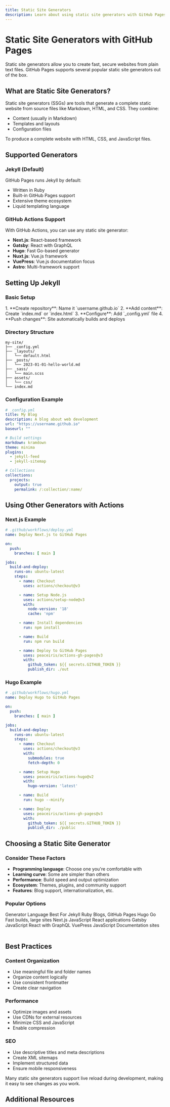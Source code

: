 ```yaml
---
title: Static Site Generators
description: Learn about using static site generators with GitHub Pages
---
```


# Static Site Generators with GitHub Pages

Static site generators allow you to create fast, secure websites from plain text files. GitHub Pages supports several popular static site generators out of the box.

## What are Static Site Generators?

Static site generators (SSGs) are tools that generate a complete static website from source files like Markdown, HTML, and CSS. They combine:
- Content (usually in Markdown)
- Templates and layouts
- Configuration files

To produce a complete website with HTML, CSS, and JavaScript files.

## Supported Generators

### Jekyll (Default)
GitHub Pages runs Jekyll by default:
- Written in Ruby
- Built-in GitHub Pages support
- Extensive theme ecosystem
- Liquid templating language

### GitHub Actions Support
With GitHub Actions, you can use any static site generator:
- **Next.js**: React-based framework
- **Gatsby**: React with GraphQL
- **Hugo**: Fast Go-based generator
- **Nuxt.js**: Vue.js framework
- **VuePress**: Vue.js documentation focus
- **Astro**: Multi-framework support

## Setting Up Jekyll

### Basic Setup
<Steps>
1. **Create repository**: Name it `username.github.io`
2. **Add content**: Create `index.md` or `index.html`
3. **Configure**: Add `_config.yml` file
4. **Push changes**: Site automatically builds and deploys
</Steps>

### Directory Structure
```
my-site/
├── _config.yml
├── _layouts/
│   └── default.html
├── _posts/
│   └── 2023-01-01-hello-world.md
├── _sass/
│   └── main.scss
├── assets/
│   └── css/
└── index.md
```

### Configuration Example
```yaml
# _config.yml
title: My Blog
description: A blog about web development
url: "https://username.github.io"
baseurl: ""

# Build settings
markdown: kramdown
theme: minima
plugins:
  - jekyll-feed
  - jekyll-sitemap

# Collections
collections:
  projects:
    output: true
    permalink: /:collection/:name/
```

## Using Other Generators with Actions

### Next.js Example
```yaml
# .github/workflows/deploy.yml
name: Deploy Next.js to GitHub Pages

on:
  push:
    branches: [ main ]

jobs:
  build-and-deploy:
    runs-on: ubuntu-latest
    steps:
      - name: Checkout
        uses: actions/checkout@v3

      - name: Setup Node.js
        uses: actions/setup-node@v3
        with:
          node-version: '18'
          cache: 'npm'

      - name: Install dependencies
        run: npm install

      - name: Build
        run: npm run build

      - name: Deploy to GitHub Pages
        uses: peaceiris/actions-gh-pages@v3
        with:
          github_token: ${{ secrets.GITHUB_TOKEN }}
          publish_dir: ./out
```

### Hugo Example
```yaml
# .github/workflows/hugo.yml
name: Deploy Hugo to GitHub Pages

on:
  push:
    branches: [ main ]

jobs:
  build-and-deploy:
    runs-on: ubuntu-latest
    steps:
      - name: Checkout
        uses: actions/checkout@v3
        with:
          submodules: true
          fetch-depth: 0

      - name: Setup Hugo
        uses: peaceiris/actions-hugo@v2
        with:
          hugo-version: 'latest'

      - name: Build
        run: hugo --minify

      - name: Deploy
        uses: peaceiris/actions-gh-pages@v3
        with:
          github_token: ${{ secrets.GITHUB_TOKEN }}
          publish_dir: ./public
```

## Choosing a Static Site Generator

### Consider These Factors
- **Programming language**: Choose one you're comfortable with
- **Learning curve**: Some are simpler than others
- **Performance**: Build speed and output optimization
- **Ecosystem**: Themes, plugins, and community support
- **Features**: Blog support, internationalization, etc.

### Popular Options
<Table>
  <TableHeader>
    <TableRow>
      <TableHead>Generator</TableHead>
      <TableHead>Language</TableHead>
      <TableHead>Best For</TableHead>
    </TableRow>
  </TableHeader>
  <TableBody>
    <TableRow>
      <TableCell>Jekyll</TableCell>
      <TableCell>Ruby</TableCell>
      <TableCell>Blogs, GitHub Pages</TableCell>
    </TableRow>
    <TableRow>
      <TableCell>Hugo</TableCell>
      <TableCell>Go</TableCell>
      <TableCell>Fast builds, large sites</TableCell>
    </TableRow>
    <TableRow>
      <TableCell>Next.js</TableCell>
      <TableCell>JavaScript</TableCell>
      <TableCell>React applications</TableCell>
    </TableRow>
    <TableRow>
      <TableCell>Gatsby</TableCell>
      <TableCell>JavaScript</TableCell>
      <TableCell>React with GraphQL</TableCell>
    </TableRow>
    <TableRow>
      <TableCell>VuePress</TableCell>
      <TableCell>JavaScript</TableCell>
      <TableCell>Documentation sites</TableCell>
    </TableRow>
  </TableBody>
</Table>

## Best Practices

### Content Organization
- Use meaningful file and folder names
- Organize content logically
- Use consistent frontmatter
- Create clear navigation

### Performance
- Optimize images and assets
- Use CDNs for external resources
- Minimize CSS and JavaScript
- Enable compression

### SEO
- Use descriptive titles and meta descriptions
- Create XML sitemaps
- Implement structured data
- Ensure mobile responsiveness

<Aside type="tip">
Many static site generators support live reload during development, making it easy to see changes as you work.
</Aside>

## Additional Resources

<CardGrid>
  <LinkCard 
    title="Jekyll Documentation" 
    href="https://jekyllrb.com/"
    description="Official Jekyll documentation" 
  />
  <LinkCard 
    title="GitHub Pages with Actions" 
    href="https://docs.github.com/en/pages/getting-started-with-github-pages/configuring-a-publishing-source-for-your-github-pages-site#publishing-with-a-custom-github-actions-workflow"
    description="Using custom workflows for GitHub Pages" 
  />
  <LinkCard 
    title="Static Site Generators List" 
    href="https://jamstack.org/generators/"
    description="Comprehensive list of static site generators" 
  />
</CardGrid>
